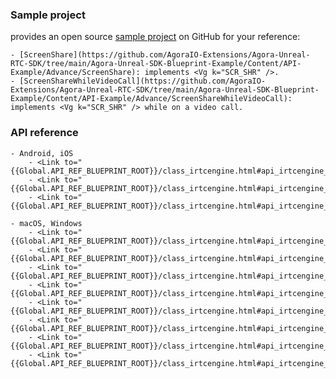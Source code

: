 <PlatformWrapper platform = "blueprint">

### Sample project

<Vg k="COMPANY" /> provides an open source <Vpl k="NAME" /> [sample project](https://github.com/AgoraIO-Extensions/Agora-Unreal-RTC-SDK/tree/main/Agora-Unreal-SDK-Blueprint-Example) on GitHub for your reference:

    - [ScreenShare](https://github.com/AgoraIO-Extensions/Agora-Unreal-RTC-SDK/tree/main/Agora-Unreal-SDK-Blueprint-Example/Content/API-Example/Advance/ScreenShare): implements <Vg k="SCR_SHR" />.
    - [ScreenShareWhileVideoCall](https://github.com/AgoraIO-Extensions/Agora-Unreal-RTC-SDK/tree/main/Agora-Unreal-SDK-Blueprint-Example/Content/API-Example/Advance/ScreenShareWhileVideoCall): implements <Vg k="SCR_SHR" /> while on a video call.

### API reference

    - Android, iOS
        - <Link to="{{Global.API_REF_BLUEPRINT_ROOT}}/class_irtcengine.html#api_irtcengine_startscreencapture">StartScreenCapture</Link>
        - <Link to="{{Global.API_REF_BLUEPRINT_ROOT}}/class_irtcengine.html#api_irtcengine_stopscreencapture">StopScreenCapture</Link>
        - <Link to="{{Global.API_REF_BLUEPRINT_ROOT}}/class_irtcengine.html#api_irtcengine_updatescreencapture">UpdateScreenCapture</Link>

    - macOS, Windows
        - <Link to="{{Global.API_REF_BLUEPRINT_ROOT}}/class_irtcengine.html#api_irtcengine_getscreencapturesources">GetScreenCaptureSources</Link>
        - <Link to="{{Global.API_REF_BLUEPRINT_ROOT}}/class_irtcengine.html#api_irtcengine_startscreencapturebydisplayid">StartScreenCaptureByDisplayId</Link>
        - <Link to="{{Global.API_REF_BLUEPRINT_ROOT}}/class_irtcengine.html#api_irtcengine_startscreencapturebywindowid">StartScreenCaptureByWindowId</Link>
        - <Link to="{{Global.API_REF_BLUEPRINT_ROOT}}/class_irtcengine.html#api_irtcengine_updatescreencaptureparameters">UpdateScreenCaptureParameters</Link>
        - <Link to="{{Global.API_REF_BLUEPRINT_ROOT}}/class_irtcengine.html#api_irtcengine_updatescreencaptureregion">UpdateScreenCaptureRegion</Link>
        - <Link to="{{Global.API_REF_BLUEPRINT_ROOT}}/class_irtcengine.html#api_irtcengine_setscreencapturecontenthint">SetScreenCaptureContentHint</Link>
        - <Link to="{{Global.API_REF_BLUEPRINT_ROOT}}/class_irtcengine.html#api_irtcengine_setscreencapturescenario">SetScreenCaptureScenario</Link>
        - <Link to="{{Global.API_REF_BLUEPRINT_ROOT}}/class_irtcengine.html#api_irtcengine_stopscreencapture">StopScreenCapture</Link>

</PlatformWrapper>